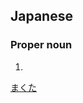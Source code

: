 ==Japanese==
{{ja-kanjitab|幕|田}}

===Proper noun===
{{ja-pos|proper|まくた}}

# {{surname|lang=ja}}

[[Category:Japanese surnames|まくた]]